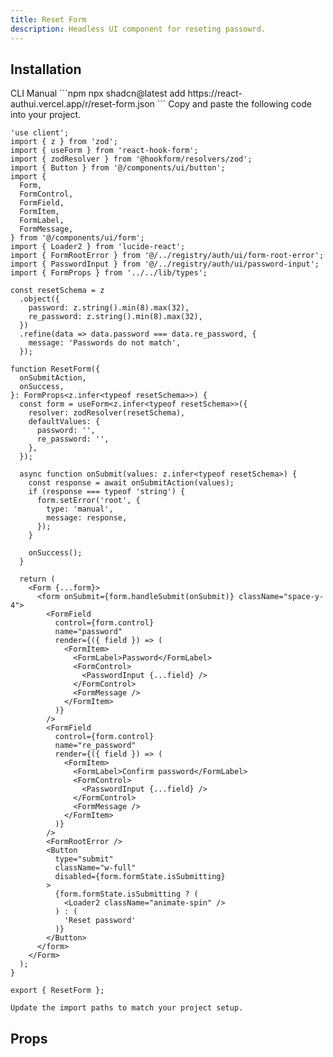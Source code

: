 ```yaml
---
title: Reset Form
description: Headless UI component for reseting passowrd.
---
```


<PreviewComponent name="reset-form" />

## Installation
<Tabs defaultValue="CLI">
  <TabsList>
    <TabsTrigger value="CLI">CLI</TabsTrigger>
    <TabsTrigger value="Manual">Manual</TabsTrigger>
  </TabsList>
  <TabsContent value="CLI">
    ```npm
    npx shadcn@latest add https://react-authui.vercel.app/r/reset-form.json
    ```
  </TabsContent>
  <TabsContent value="Manual">
    Copy and paste the following code into your project.

```tsx title="reset-form.tsx"
'use client';
import { z } from 'zod';
import { useForm } from 'react-hook-form';
import { zodResolver } from '@hookform/resolvers/zod';
import { Button } from '@/components/ui/button';
import {
  Form,
  FormControl,
  FormField,
  FormItem,
  FormLabel,
  FormMessage,
} from '@/components/ui/form';
import { Loader2 } from 'lucide-react';
import { FormRootError } from '@/../registry/auth/ui/form-root-error';
import { PasswordInput } from '@/../registry/auth/ui/password-input';
import { FormProps } from '../../lib/types';

const resetSchema = z
  .object({
    password: z.string().min(8).max(32),
    re_password: z.string().min(8).max(32),
  })
  .refine(data => data.password === data.re_password, {
    message: 'Passwords do not match',
  });

function ResetForm({
  onSubmitAction,
  onSuccess,
}: FormProps<z.infer<typeof resetSchema>>) {
  const form = useForm<z.infer<typeof resetSchema>>({
    resolver: zodResolver(resetSchema),
    defaultValues: {
      password: '',
      re_password: '',
    },
  });

  async function onSubmit(values: z.infer<typeof resetSchema>) {
    const response = await onSubmitAction(values);
    if (response === typeof 'string') {
      form.setError('root', {
        type: 'manual',
        message: response,
      });
    }

    onSuccess();
  }

  return (
    <Form {...form}>
      <form onSubmit={form.handleSubmit(onSubmit)} className="space-y-4">
        <FormField
          control={form.control}
          name="password"
          render={({ field }) => (
            <FormItem>
              <FormLabel>Password</FormLabel>
              <FormControl>
                <PasswordInput {...field} />
              </FormControl>
              <FormMessage />
            </FormItem>
          )}
        />
        <FormField
          control={form.control}
          name="re_password"
          render={({ field }) => (
            <FormItem>
              <FormLabel>Confirm password</FormLabel>
              <FormControl>
                <PasswordInput {...field} />
              </FormControl>
              <FormMessage />
            </FormItem>
          )}
        />
        <FormRootError />
        <Button
          type="submit"
          className="w-full"
          disabled={form.formState.isSubmitting}
        >
          {form.formState.isSubmitting ? (
            <Loader2 className="animate-spin" />
          ) : (
            'Reset password'
          )}
        </Button>
      </form>
    </Form>
  );
}

export { ResetForm };

```

    Update the import paths to match your project setup.
  </TabsContent>
</Tabs>

## Props

<AutoTypeTable type="{ prop1: string }" />
